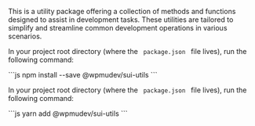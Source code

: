 

<style>{`
.csb-browsers-list {
	display: flex;
	flex-flow: row wrap;
	align-items: center;
}
.csb-browsers-list img {
	margin: 0;
	margin-right: 20px;
}
.csb-browsers-list img:last-child {
	margin-right: 0;
}
`}</style>

<Section contained={true} style={{ paddingTop: 0 }}>
	<p>
		This is a utility package offering a collection of methods and functions designed to assist in development tasks. These utilities are tailored to simplify and streamline common development operations in various scenarios.
	</p>
	<NodeJSWarning/>
</Section>
<Section
	title={{
		content: 'Install using NPM',
		small: true,
	}}
	contained={true}
	style={{ paddingTop: 0 }}
>
	<p>
		In your project root directory (where the <Code> package.json </Code> file
		lives), run the following command:
	</p>
	```js
	npm install --save @wpmudev/sui-utils
	```
</Section>
<Section
	title={{
		content: 'Install using Yarn',
		small: true,
	}}
	contained={true}
	style={{ paddingTop: 0 }}
>
	<p>
		In your project root directory (where the <Code> package.json </Code> file
		lives), run the following command:
	</p>
	```js
	yarn add @wpmudev/sui-utils
	```
</Section>
